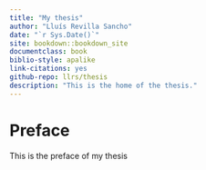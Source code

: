 ```yaml
--- 
title: "My thesis"
author: "Lluís Revilla Sancho"
date: "`r Sys.Date()`"
site: bookdown::bookdown_site
documentclass: book
biblio-style: apalike
link-citations: yes
github-repo: llrs/thesis
description: "This is the home of the thesis."
---
```


# Preface {-}

This is the preface of my thesis
